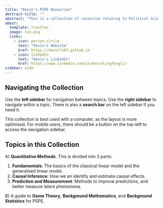 ```yaml
---
title: "Kevin's PSPE Resources"
abstract-title: ""
abstract: "This is a collection of resources relating to Political Science and Political Economy, that I have gathered during my masters degree at LSE."
about:
  template: trestles
  image: lse.png
  links:
    - icon: person-circle
      text: "Kevin's Website"
      href: https://kevinli03.github.io
    - icon: linkedin
      text: "Kevin's LinkedIn"
      href: https://www.linkedin.com/in/kevinlingfengli/
sidebar: side
---
```


## Navigating the Collection

Use the **left sidebar** for navigation between topics. Use the **right sidebar** to navigate within a topic. There is also a **search bar** on the left sidebar if you need it.

This collection is best used with a computer, as the layout is more optimised. For mobile users, there should be a button on the top-left to access the navigation sidebar.

## Topics in this Collection

A\) **Quantitative Methods**. This is divided into 3 parts:

1.  **Fundamentals**: The basics of the classical linear model and the generalised linear model.
2.  **Causal Inference**: How we an identify and estimate causal effects.
3.  **Prediction and Measurement**: Methods to improve predictions, and better measure latent phenomena.

B\) A guide to **Game Theory**, **Background Mathematics**, and **Background Statistics** for PSPE.
